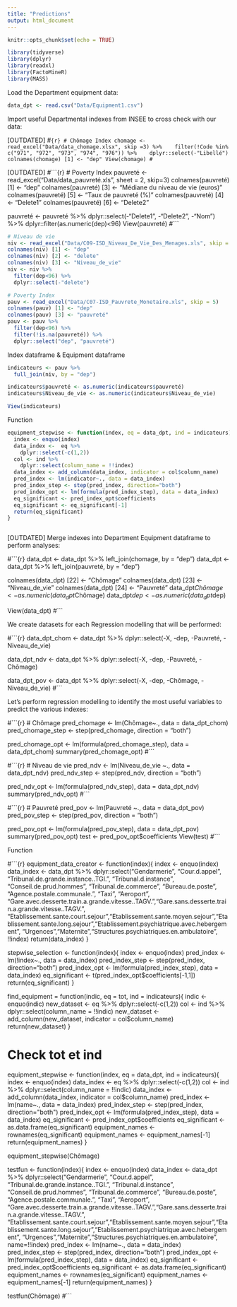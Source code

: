 ```yaml
---
title: "Predictions"
output: html_document
---
```


```r
knitr::opts_chunk$set(echo = TRUE)
```

```r
library(tidyverse)
library(dplyr)
library(readxl)
library(FactoMineR)
library(MASS)
```

Load the Department equipment data:

```r
data_dpt <- read.csv("Data/Equipment1.csv")
```

Import useful Departmental indexes from INSEE to cross check with our data:

[OUTDATED]
#```{r}
# Chômage Index
chomage <- read_excel("Data/data_chomage.xlsx", skip =3) %>% 
  filter(!Code %in% c("971", "972", "973", "974", "976")) %>% 
  dplyr::select(-"Libellé")
colnames(chomage) [1] <- "dep"
View(chomage)
#```

[OUTDATED]
#```{r}
# Poverty Index
pauvreté <- read_excel("Data/data_pauvreté.xls", sheet = 2, skip=3)
colnames(pauvreté) [1] <- "dep"
colnames(pauvreté) [3] <- "Médiane du niveau de vie (euros)"
colnames(pauvreté) [5] <- "Taux de pauvreté (%)"
colnames(pauvreté) [4] <- "Delete1"
colnames(pauvreté) [6] <- "Delete2"

pauvreté <- pauvreté %>% 
  dplyr::select(-"Delete1", -"Delete2", -"Nom") %>% 
  dplyr::filter(as.numeric(dep)<96)
View(pauvreté)
#```

```r
# Niveau de vie
niv <- read_excel("Data/C09-ISD_Niveau_De_Vie_Des_Menages.xls", skip = 5)
colnames(niv) [1] <- "dep"
colnames(niv) [2] <- "delete"
colnames(niv) [3] <- "Niveau_de_vie"
niv <- niv %>% 
  filter(dep<96) %>% 
  dplyr::select(-"delete")

# Poverty Index
pauv <- read_excel("Data/C07-ISD_Pauvrete_Monetaire.xls", skip = 5)
colnames(pauv) [1] <- "dep"
colnames(pauv) [3] <- "pauvreté"
pauv <- pauv %>% 
  filter(dep<96) %>% 
  filter(!is.na(pauvreté)) %>% 
  dplyr::select("dep", "pauvreté")
```


Index dataframe & Equipment dataframe

```r
indicateurs <- pauv %>% 
  full_join(niv, by = "dep")

indicateurs$pauvreté <- as.numeric(indicateurs$pauvreté)
indicateurs$Niveau_de_vie <- as.numeric(indicateurs$Niveau_de_vie)

View(indicateurs)
```

Function

```r
equipment_stepwise <- function(index, eq = data_dpt, ind = indicateurs){
  index <- enquo(index)
  data_index <-  eq %>% 
    dplyr::select(-c(1,2))
  col <- ind %>% 
    dplyr::select(column_name = !!index)
  data_index <- add_column(data_index, indicator = col$column_name)
  pred_index <- lm(indicator~., data = data_index)
  pred_index_step <- step(pred_index, direction="both")
  pred_index_opt <- lm(formula(pred_index_step), data = data_index)
  eq_significant <- pred_index_opt$coefficients
  eq_significant <- eq_significant[-1]
  return(eq_significant)
}
```

```r
```

[OUTDATED] Merge indexes into Department Equipment dataframe to perform analyses:

#```{r}
data_dpt <- data_dpt %>% 
  left_join(chomage, by = "dep")
data_dpt <- data_dpt %>% 
  left_join(pauvreté, by = "dep")

colnames(data_dpt) [22] <- "Chômage"
colnames(data_dpt) [23] <- "Niveau_de_vie"
colnames(data_dpt) [24] <- "Pauvreté"
data_dpt$Chômage <- as.numeric(data_dpt$Chômage)
data_dpt$dep <- as.numeric(data_dpt$dep)

View(data_dpt)
#```

We create datasets for each Regression modelling that will be performed:

#```{r}
data_dpt_chom <- data_dpt %>% 
  dplyr::select(-X, -dep, -Pauvreté, -Niveau_de_vie)

data_dpt_ndv <- data_dpt %>% 
  dplyr::select(-X, -dep, -Pauvreté, -Chômage)

data_dpt_pov <- data_dpt %>% 
  dplyr::select(-X, -dep, -Chômage, -Niveau_de_vie)
#```

Let's perform regression modelling to identify the most useful variables to predict the various indexes:

#```{r}
# Chômage
pred_chomage <- lm(Chômage~., data = data_dpt_chom)
pred_chomage_step <- step(pred_chomage, direction = "both")

pred_chomage_opt <- lm(formula(pred_chomage_step), data = data_dpt_chom)
summary(pred_chomage_opt)
#```

#```{r}
# Niveau de vie
pred_ndv <- lm(Niveau_de_vie ~., data = data_dpt_ndv)
pred_ndv_step <- step(pred_ndv, direction = "both")

pred_ndv_opt <- lm(formula(pred_ndv_step), data = data_dpt_ndv)
summary(pred_ndv_opt)
#```

#```{r}
# Pauvreté
pred_pov <- lm(Pauvreté ~., data = data_dpt_pov)
pred_pov_step <- step(pred_pov, direction = "both")

pred_pov_opt <- lm(formula(pred_pov_step), data = data_dpt_pov)
summary(pred_pov_opt)
test <- pred_pov_opt$coefficients
View(test)
#```

Function

#```{r}
equipment_data_creator <- function(index){
  index <- enquo(index)
  data_index <- data_dpt %>% 
    dplyr::select("Gendarmerie", "Cour.d.appel", "Tribunal.de.grande.instance..TGI.", "Tribunal.d.instance", "Conseil.de.prud.hommes", "Tribunal.de.commerce", "Bureau.de.poste", "Agence.postale.communale.", "Taxi", "Aeroport", "Gare.avec.desserte.train.a.grande.vitesse..TAGV.","Gare.sans.desserte.train.a.grande.vitesse..TAGV.", "Etablissement.sante.court.sejour","Etablissement.sante.moyen.sejour","Etablissement.sante.long.sejour","Etablissement.psychiatrique.avec.hebergement", "Urgences","Maternite","Structures.psychiatriques.en.ambulatoire", !!index)
  return(data_index)
}

stepwise_selection <- function(index){
  index <- enquo(index)
  pred_index <- lm(!index~., data = data_index)
  pred_index_step <- step(pred_index, direction="both")
  pred_index_opt <- lm(formula(pred_index_step), data = data_index)
  eq_significant <- t(pred_index_opt$coefficients[-1,1])
  return(eq_significant)
}

find_equipment = function(indic, eq = tot, ind = indicateurs){
  indic <- enquo(indic)
  new_dataset <- eq %>% dplyr::select(-c(1,2))
  col <- ind %>% 
    dplyr::select(column_name = !!indic)
  new_dataset <- add_column(new_dataset, indicator = col$column_name)
  return(new_dataset)
}

# Check tot et ind

equipment_stepwise <- function(index, eq = data_dpt, ind = indicateurs){
  index <- enquo(index)
  data_index <-  eq %>% 
    dplyr::select(-c(1,2))
  col <- ind %>% 
    dplyr::select(column_name = !!indic)
  data_index <- add_column(data_index, indicator = col$column_name)
  pred_index <- lm(name~., data = data_index)
  pred_index_step <- step(pred_index, direction="both")
  pred_index_opt <- lm(formula(pred_index_step), data = data_index)
  eq_significant <- pred_index_opt$coefficients
  eq_significant <- as.data.frame(eq_significant)
  equipment_names <- rownames(eq_significant)
  equipment_names <- equipment_names[-1]
  return(equipment_names)
}

equipment_stepwise(Chômage)

testfun <- function(index){
    index <- enquo(index)
    data_index <- data_dpt %>% 
    dplyr::select("Gendarmerie", "Cour.d.appel", "Tribunal.de.grande.instance..TGI.", "Tribunal.d.instance", "Conseil.de.prud.hommes", "Tribunal.de.commerce", "Bureau.de.poste", "Agence.postale.communale.", "Taxi", "Aeroport", "Gare.avec.desserte.train.a.grande.vitesse..TAGV.","Gare.sans.desserte.train.a.grande.vitesse..TAGV.", "Etablissement.sante.court.sejour","Etablissement.sante.moyen.sejour","Etablissement.sante.long.sejour","Etablissement.psychiatrique.avec.hebergement", "Urgences","Maternite","Structures.psychiatriques.en.ambulatoire", name=!!index)
  pred_index <- lm(name~., data = data_index)
  pred_index_step <- step(pred_index, direction="both")
  pred_index_opt <- lm(formula(pred_index_step), data = data_index)
  eq_significant <- pred_index_opt$coefficients
  eq_significant <- as.data.frame(eq_significant)
  equipment_names <- rownames(eq_significant)
  equipment_names <- equipment_names[-1]
  return(equipment_names)
}

testfun(Chômage)
#```
